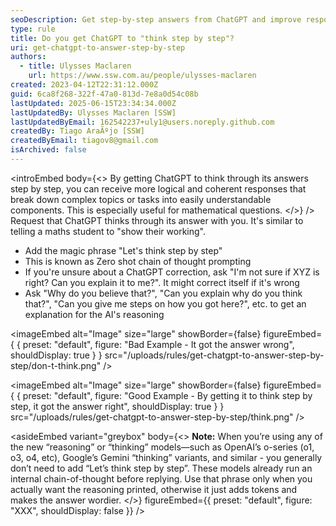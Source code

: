 ```yaml
---
seoDescription: Get step-by-step answers from ChatGPT and improve response logic with zero-shot chain of thought prompting.
type: rule
title: Do you get ChatGPT to "think step by step"?
uri: get-chatgpt-to-answer-step-by-step
authors:
  - title: Ulysses Maclaren
    url: https://www.ssw.com.au/people/ulysses-maclaren
created: 2023-04-12T22:31:12.000Z
guid: 6ca8f268-322f-47a0-813d-7e8a0d54c08b
lastUpdated: 2025-06-15T23:34:34.000Z
lastUpdatedBy: Ulysses Maclaren [SSW]
lastUpdatedByEmail: 162542237+uly1@users.noreply.github.com
createdBy: Tiago AraÃºjo [SSW]
createdByEmail: tiagov8@gmail.com
isArchived: false
---
```


<introEmbed
  body={<>
By getting ChatGPT to think through its answers step by step, you can receive more logical and coherent responses that break down complex topics or tasks into easily understandable components. This is especially useful for mathematical questions.
  </>}
/>
Request that ChatGPT thinks through its answer with you. It's similar to telling a maths student to "show their working".

* Add the magic phrase "Let's think step by step"
* This is known as Zero shot chain of thought prompting
* If you're unsure about a ChatGPT correction, ask "I'm not sure if XYZ is right? Can you explain it to me?". It might correct itself if it's wrong
* Ask "Why do you believe that?", "Can you explain why do you think that?", "Can you give me steps on how you got here?", etc. to get an explanation for the AI's reasoning


<imageEmbed
  alt="Image"
  size="large"
  showBorder={false}
  figureEmbed={ {
    preset: "default",
    figure: "Bad Example - It got the answer wrong",
    shouldDisplay: true
  } }
  src="/uploads/rules/get-chatgpt-to-answer-step-by-step/don-t-think.png"
/>


<imageEmbed
  alt="Image"
  size="large"
  showBorder={false}
  figureEmbed={ {
    preset: "default",
    figure: "Good Example - By getting it to think step by step, it got the answer right",
    shouldDisplay: true
  } }
  src="/uploads/rules/get-chatgpt-to-answer-step-by-step/think.png"
/>

<asideEmbed
  variant="greybox"
  body={<>
    **Note:** When you’re using any of the new “reasoning” or “thinking” models—such as OpenAI’s o-series (o1, o3, o4, etc), Google’s Gemini “thinking” variants, and similar - you generally don’t need to add “Let’s think step by step”. These models already run an internal chain-of-thought before replying. Use that phrase only when you actually want the reasoning printed, otherwise it just adds tokens and makes the answer wordier.
  </>}
  figureEmbed={{
    preset: "default",
    figure: "XXX",
    shouldDisplay: false
  }}
/>
